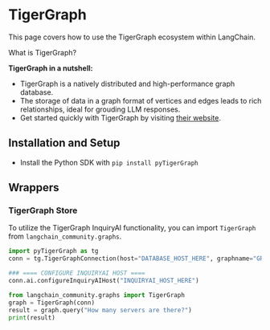 # TigerGraph

This page covers how to use the TigerGraph ecosystem within LangChain.

What is TigerGraph?

**TigerGraph in a nutshell:**

- TigerGraph is a natively distributed and high-performance graph database.
- The storage of data in a graph format of vertices and edges leads to rich relationships, ideal for grouding LLM responses.
- Get started quickly with TigerGraph by visiting [their website](https://tigergraph.com/).

## Installation and Setup

- Install the Python SDK with `pip install pyTigerGraph`

## Wrappers

### TigerGraph Store

To utilize the TigerGraph InquiryAI functionality, you can import `TigerGraph` from `langchain_community.graphs`.

```python
import pyTigerGraph as tg
conn = tg.TigerGraphConnection(host="DATABASE_HOST_HERE", graphname="GRAPH_NAME_HERE", username="USERNAME_HERE", password="PASSWORD_HERE")

### ==== CONFIGURE INQUIRYAI HOST ====
conn.ai.configureInquiryAIHost("INQUIRYAI_HOST_HERE")

from langchain_community.graphs import TigerGraph
graph = TigerGraph(conn)
result = graph.query("How many servers are there?")
print(result)
```

